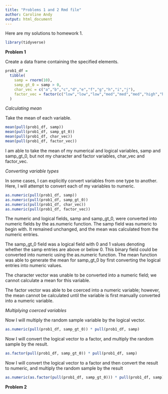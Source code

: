 ```yaml
---
title: "Problems 1 and 2 Rmd file"
author: Caroline Andy
output: html_document
---
```


Here are my solutions to homework 1. 

```r
library(tidyverse)
```

**Problem 1**

Create a data frame containing the specified elements. 

```r
prob1_df = 
  tibble(
    samp = rnorm(10),
    samp_gt_0 = samp > 0,
    char_vec = c("a","b","c","d","e","f","g","h","i","j"),
    factor_vec = factor(c("low","low","low","med","med","med","high","high","high","high"))
  )
```

_Calculating mean_

Take the mean of each variable.

```r
mean(pull(prob1_df, samp))
mean(pull(prob1_df, samp_gt_0))
mean(pull(prob1_df, char_vec))
mean(pull(prob1_df, factor_vec))
```

I am able to take the mean of my numerical and logical variables, samp and samp_gt_0, but not my character and factor variables, char_vec and factor_vec.

_Converting variable types_

In some cases, I can explicitly convert variables from one type to another. Here, I will attempt to convert each of my variables to numeric. 

```r
as.numeric(pull(prob1_df, samp))
as.numeric(pull(prob1_df, samp_gt_0))
as.numeric(pull(prob1_df, char_vec))
as.numeric(pull(prob1_df, factor_vec))
```

The numeric and logical fields, samp and samp_gt_0, were converted into numeric fields by the as.numeric function. The samp field was numeric to begin with. It remained unchanged, and the mean was calculated from the numeric entries. 

The samp_gt_0 field was a logical field with 0 and 1 values denoting whether the samp entries are above or below 0. This binary field could be converted into numeric using the as.numeric function. The mean function was able to generate the mean for samp_gt_0 by first converting the logical entries into numeric values. 

The character vector was unable to be converted into a numeric field; we cannot calculate a mean for this variable. 

The factor vector was able to be coerced into a numeric variable; however, the mean cannot be calculated until the variable is first manually converted into a numeric variable. 

_Multiplying coerced variables_

Now I will multiply the random sample variable by the logical vector. 

```r
as.numeric(pull(prob1_df, samp_gt_0)) * pull(prob1_df, samp) 
```

Now I will convert the logical vector to a factor, and multiply the random sample by the result.
```r
as.factor(pull(prob1_df, samp_gt_0)) * pull(prob1_df, samp) 
```

Now I will convert the logical vector to a factor and then convert the result to numeric, and multiply the random sample by the result
```r
as.numeric(as.factor(pull(prob1_df, samp_gt_0))) * pull(prob1_df, samp) 
```

**Problem 2**